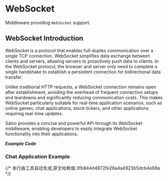 # WebSocket


Middleware providing `WebSocket` support.

## WebSocket Introduction

WebSocket is a protocol that enables full-duplex communication over a single TCP connection. WebSocket simplifies data exchange between clients and servers, allowing servers to proactively push data to clients. In the WebSocket protocol, the browser and server only need to complete a single handshake to establish a persistent connection for bidirectional data transfer.

Unlike traditional HTTP requests, a WebSocket connection remains open after establishment, avoiding the overhead of frequent connection setups and teardowns and significantly reducing communication costs. This makes WebSocket particularly suitable for real-time application scenarios, such as online games, chat applications, stock tickers, and other applications requiring real-time updates.

Salvo provides a concise and powerful API through its WebSocket middleware, enabling developers to easily integrate WebSocket functionality into their applications.

_**Example Code**_

<Tabs>
<Tab label="main.rs">
<WebsocketMainCode/>
</Tab>
<Tab label="Cargo.toml">
<WebsocketCargoCode/>
</Tab>
</Tabs>

### Chat Application Example

<Tabs>
<Tab label="main.rs">
<WebsocketChatMainCode/>
</Tab>
<Tab label="Cargo.toml">
<WebsocketChatCargoCode/>
</Tab>
</Tabs>
{/* 本行由工具自动生成,原文哈希值:3fb844d4872fe26a4a4923b5dcb4e68a */}